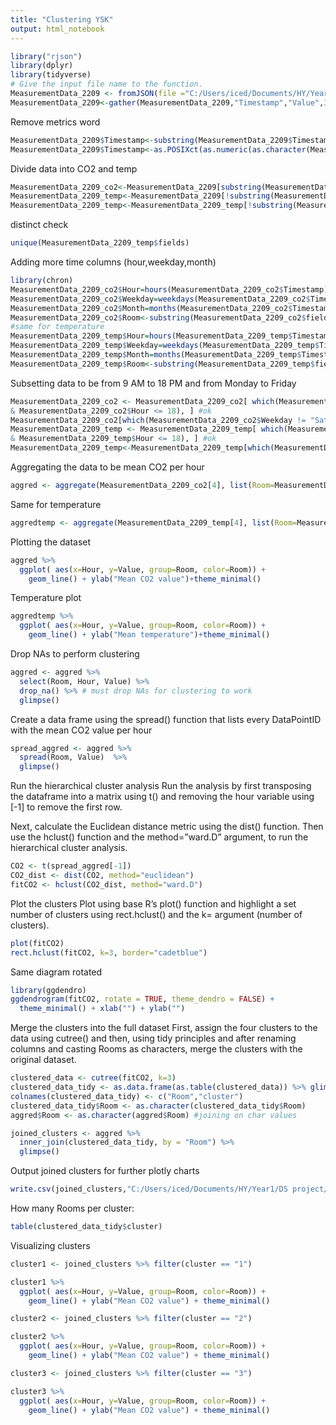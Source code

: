 ---
title: "Clustering YSK"
output: html_notebook
---

```{r}
library("rjson")
library(dplyr)
library(tidyverse)
# Give the input file name to the function.
MeasurementData_2209 <- fromJSON(file ="C:/Users/iced/Documents/HY/Year1/DS project/data/2209.json") %>% as.data.frame #fromJSON()
MeasurementData_2209<-gather(MeasurementData_2209,"Timestamp","Value",3:26110)
```
Remove metrics word
```{r}
MeasurementData_2209$Timestamp<-substring(MeasurementData_2209$Timestamp, 9, nchar(MeasurementData_2209$Timestamp))
MeasurementData_2209$Timestamp<-as.POSIXct(as.numeric(as.character(MeasurementData_2209$Timestamp)),origin="1970-01-01",tz="GMT")
```
Divide data into CO2 and temp
```{r}
MeasurementData_2209_co2<-MeasurementData_2209[substring(MeasurementData_2209$fields,10,12)=='co2',]
MeasurementData_2209_temp<-MeasurementData_2209[!substring(MeasurementData_2209$fields,10,12)=='co2',]
MeasurementData_2209_temp<-MeasurementData_2209_temp[!substring(MeasurementData_2209_temp$fields,15,16)=='se',]
```
distinct check
```{r}
unique(MeasurementData_2209_temp$fields)
```
Adding more time columns (hour,weekday,month)
```{r}
library(chron)
MeasurementData_2209_co2$Hour=hours(MeasurementData_2209_co2$Timestamp)
MeasurementData_2209_co2$Weekday=weekdays(MeasurementData_2209_co2$Timestamp)
MeasurementData_2209_co2$Month=months(MeasurementData_2209_co2$Timestamp)
MeasurementData_2209_co2$Room<-substring(MeasurementData_2209_co2$fields,6,8)
#same for temperature
MeasurementData_2209_temp$Hour=hours(MeasurementData_2209_temp$Timestamp)
MeasurementData_2209_temp$Weekday=weekdays(MeasurementData_2209_temp$Timestamp)
MeasurementData_2209_temp$Month=months(MeasurementData_2209_temp$Timestamp)
MeasurementData_2209_temp$Room<-substring(MeasurementData_2209_temp$fields,6,8)                                                                                                               
```
Subsetting data to be from 9 AM to 18 PM and from Monday to Friday
```{r}
MeasurementData_2209_co2 <- MeasurementData_2209_co2[ which(MeasurementData_2209_co2$Hour>=9
& MeasurementData_2209_co2$Hour <= 18), ] #ok
MeasurementData_2209_co2[which(MeasurementData_2209_co2$Weekday != "Saturday" & MeasurementData_2209_co2$Weekday != "Sunday"), ]
MeasurementData_2209_temp <- MeasurementData_2209_temp[ which(MeasurementData_2209_temp$Hour>=8
& MeasurementData_2209_temp$Hour <= 18), ] #ok
MeasurementData_2209_temp<-MeasurementData_2209_temp[which(MeasurementData_2209_temp$Weekday != "Saturday" & MeasurementData_2209_temp$Weekday != "Sunday"), ]
```
Aggregating the data to be mean CO2 per hour
```{r}
aggred <- aggregate(MeasurementData_2209_co2[4], list(Room=MeasurementData_2209_co2$Room,Hour=MeasurementData_2209_co2$Hour), mean)
```
Same for temperature
```{r}
aggredtemp <- aggregate(MeasurementData_2209_temp[4], list(Room=MeasurementData_2209_temp$Room,Hour=MeasurementData_2209_temp$Hour), mean)
```
Plotting the dataset
```{r}
aggred %>%
  ggplot( aes(x=Hour, y=Value, group=Room, color=Room)) +
    geom_line() + ylab("Mean CO2 value")+theme_minimal()
```
Temperature plot
```{r}
aggredtemp %>%
  ggplot( aes(x=Hour, y=Value, group=Room, color=Room)) +
    geom_line() + ylab("Mean temperature")+theme_minimal()
```
Drop NAs to perform clustering
```{r}
aggred <- aggred %>%
  select(Room, Hour, Value) %>%
  drop_na() %>% # must drop NAs for clustering to work
  glimpse()
```
Create a data frame using the spread() function that lists every DataPointID with the mean CO2 value per hour
```{r}
spread_aggred <- aggred %>%
  spread(Room, Value)  %>%
  glimpse()
```
Run the hierarchical cluster analysis
Run the analysis by first transposing the dataframe into a matrix using t() and removing the hour variable using [-1] to remove the first row.

Next, calculate the Euclidean distance metric using the dist() function. Then use the hclust() function and the method=”ward.D” argument, to run the hierarchical cluster analysis.

```{r}
CO2 <- t(spread_aggred[-1])
CO2_dist <- dist(CO2, method="euclidean")  
fitCO2 <- hclust(CO2_dist, method="ward.D")  
```
Plot the clusters
Plot using base R’s plot() function and highlight a set number of clusters using rect.hclust() and the k= argument (number of clusters).
```{r}
plot(fitCO2)
rect.hclust(fitCO2, k=3, border="cadetblue")
```
Same diagram rotated
```{r}
library(ggdendro)
ggdendrogram(fitCO2, rotate = TRUE, theme_dendro = FALSE) +
  theme_minimal() + xlab("") + ylab("")
```
Merge the clusters into the full dataset
First, assign the four clusters to the data using cutree() and then, using tidy principles and after renaming columns and casting Rooms as characters, merge the clusters with the original dataset. 

```{r}
clustered_data <- cutree(fitCO2, k=3)
clustered_data_tidy <- as.data.frame(as.table(clustered_data)) %>% glimpse()
colnames(clustered_data_tidy) <- c("Room","cluster")
clustered_data_tidy$Room <- as.character(clustered_data_tidy$Room)
aggred$Room <- as.character(aggred$Room) #joining on char values
```
```{r}
joined_clusters <- aggred %>%
  inner_join(clustered_data_tidy, by = "Room") %>%
  glimpse()
```
Output joined clusters for further plotly charts
```{r}
write.csv(joined_clusters,"C:/Users/iced/Documents/HY/Year1/DS project/data/joined_clustersYSK.csv", row.names = FALSE)
```
How many Rooms per cluster:
```{r}
table(clustered_data_tidy$cluster)
```
Visualizing clusters
```{r}
cluster1 <- joined_clusters %>% filter(cluster == "1") 

cluster1 %>%
  ggplot( aes(x=Hour, y=Value, group=Room, color=Room)) +
    geom_line() + ylab("Mean CO2 value") + theme_minimal()
```
```{r}
cluster2 <- joined_clusters %>% filter(cluster == "2") 

cluster2 %>%
  ggplot( aes(x=Hour, y=Value, group=Room, color=Room)) +
    geom_line() + ylab("Mean CO2 value") + theme_minimal()
```

```{r}
cluster3 <- joined_clusters %>% filter(cluster == "3") 

cluster3 %>%
  ggplot( aes(x=Hour, y=Value, group=Room, color=Room)) +
    geom_line() + ylab("Mean CO2 value") + theme_minimal()
```


